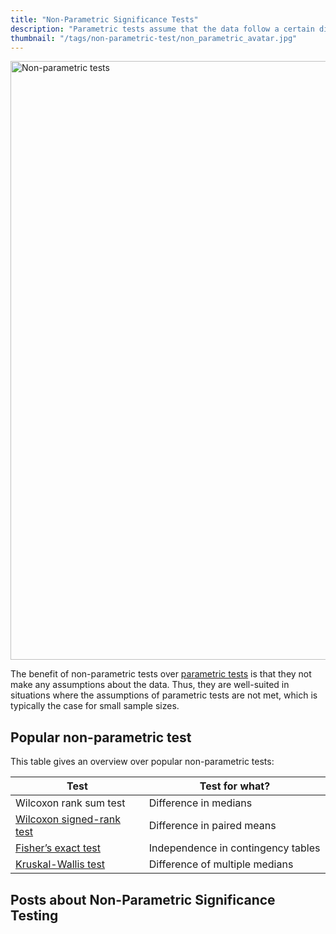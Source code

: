 ```yaml
---
title: "Non-Parametric Significance Tests"
description: "Parametric tests assume that the data follow a certain distribution. This page introduces how tests such as t-test, Chi-squared test, and ANOVA work in R."
thumbnail: "/tags/non-parametric-test/non_parametric_avatar.jpg"
---
```

<img src="non_parametric_avatar.jpg" alt = "Non-parametric tests" width = "1000" height = "958">

The benefit of non-parametric tests over [parametric tests](/tags/parametric-test/) is that they not make any assumptions about the data. Thus, they are well-suited in situations where the assumptions of parametric tests are not met, which is typically the case for small sample sizes.

## Popular non-parametric test

This table gives an overview over popular non-parametric tests:

| Test                      | Test for what?                     |
|---------------------------|------------------------------------|
| Wilcoxon rank sum test    | Difference in medians              |
| [Wilcoxon signed-rank test](/post/statistical_test/signed_wilcox_rank_test/) | Difference in paired means         |
| [Fisher's exact test](/post/statistical_test/contingency_table_tests/)       | Independence in contingency tables |
| [Kruskal-Wallis test](/post/statistical_test/anova_one_way/)       | Difference of multiple medians     |

## Posts about Non-Parametric Significance Testing

